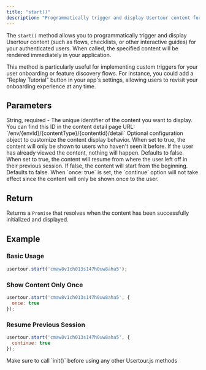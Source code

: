```yaml
---
title: "start()"
description: "Programmatically trigger and display Usertour content for authenticated users"
---
```

The `start()` method allows you to programmatically trigger and display Usertour content (such as flows, checklists, or other interactive guides) for your authenticated users. When called, the specified content will be rendered immediately in your application.

This method is particularly useful for implementing custom triggers for your user onboarding or feature discovery flows. For instance, you could add a "Replay Tutorial" button in your app's settings, allowing users to revisit your onboarding experience at any time.

## Parameters

<ParamField path="contentId" type="string" required>
String, required - The unique identifier of the content you want to display. You can find this ID in the content detail page URL: `/env/{envId}/{contentType}/{contentId}/detail`
</ParamField>

<ParamField path="options" type="object" >
Optional configuration object to customize the content display behavior.
</ParamField>

<ParamField path="options.once" type="boolean" >
When set to true, the content will only be shown to users who haven't seen it before. If the user has already viewed the content, nothing will happen. Defaults to false.
</ParamField>

<ParamField path="options.continue" type="boolean" >
When set to true, the content will resume from where the user left off in their previous session. If false, the content will start from the beginning. Defaults to false.
</ParamField>

<Note>
When `once: true` is set, the `continue` option will not take effect since the content will only be shown once to the user.
</Note>

## Return
Returns a `Promise` that resolves when the content has been successfully initialized and displayed.

## Example

### Basic Usage
```javascript
usertour.start('cmaw8v1ch013s147h0uw8aha5');
```

### Show Content Only Once
```javascript
usertour.start('cmaw8v1ch013s147h0uw8aha5', {
  once: true
});
```

### Resume Previous Session
```javascript
usertour.start('cmaw8v1ch013s147h0uw8aha5', {
  continue: true
});
```


<Note>
 Make sure to call `init()` before using any other Usertour.js methods
</Note>